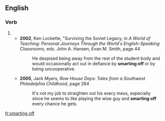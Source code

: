==English==

===Verb===
{{head|en|present participle}}

# {{present participle of|smart off|lang=en|nocat=1}}
#* '''2002''', Ken Lockette, "Surviving the Soviet Legacy, in ''A World of Teaching: Personal Journeys Through the World's English-Speaking Classrooms'', eds. John A. Hansen, Evan M. Smith, page 44
#*: He despised being away from the rest of the student body and would occasionally act out in defiance by '''smarting off''' or by being uncooperative.
#* '''2005''', Jack Myers, ''Row House Days: Tales from a Southwest Philadelphia Childhood'', page 264
#*: It's not my job to straighten out his every mess, especially since he seems to like playing the wise guy and '''smarting off''' every chance he gets.

[[fr:smarting off]]